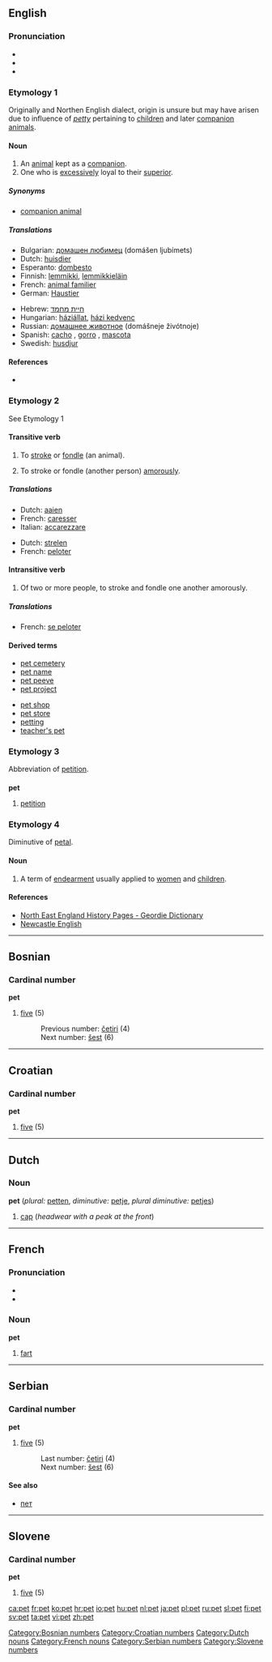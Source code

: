 {{see|PET}}
==English==

===Pronunciation===
*{{IPA|/pɛt/}}
*{{rhymes|ɛt}}
*{{audio|en-us-pet.ogg|Audio (US)}}

===Etymology 1===
Originally {{Sco.}} and Northen English dialect, origin is unsure but may have arisen due to influence of ''[[petty]]'' pertaining to [[children]] and later [[companion animal]]s.

====Noun====
{{en-noun}}

# An [[animal]] kept as a [[companion]].
# One who is [[excessively]] loyal to their [[superior]].

=====Synonyms=====
*[[companion animal]]

=====Translations=====
{{rfc-trans}}
{{trans-top|pet}}
*Bulgarian: [[домашен любимец]] (domášen ljubímets) {{m}}
*Dutch: [[huisdier]] {{n}}
*Esperanto: [[dombesto]]
*Finnish: [[lemmikki]], [[lemmikkieläin]]
*French: [[animal familier]] {{m}} <!--this is a domestic animal, which includes farm animals, etc.: [[animal domestique]] {{m}}-->
*German: [[Haustier]] {{n}}
{{trans-mid}}
*Hebrew: [[חיית מחמד]] {{f}}
*Hungarian: [[háziállat]], [[házi kedvenc]]
*Russian: [[домашнее животное]] (domášneje živótnoje) {{n}}
*Spanish: [[cacho]] {{m}}, [[gorro]] {{m}}, [[mascota]] {{f}}
*Swedish: [[husdjur]] {{n}}
{{trans-bottom}}

====References====
*{{R:Online Etymology Dictionary|pet}}

===Etymology 2===
See Etymology 1

====Transitive verb====
{{en-verb|pet|t|ing}}

# To [[stroke]] or [[fondle]] (an animal).
# {{informal}} To stroke or fondle (another person) [[amorously]].

=====Translations=====
{{trans-top|fondle (an animal)}}
*Dutch: [[aaien]]
*French: [[caresser]]
*Italian: [[accarezzare]]
{{trans-mid}}
{{trans-bottom}}

{{trans-top|fondle (another person) amorously}}
*Dutch: [[strelen]]
*French: [[peloter]]
{{trans-mid}}
{{trans-bottom}}

====Intransitive verb====
{{en-verb|pet|t|ing}}

# {{informal}} Of two or more people, to stroke and fondle one another amorously.

=====Translations=====
{{trans-top|fondle (another person) amorously}}
*French: [[se peloter]]
{{trans-mid}}
{{trans-bottom}}

====Derived terms====
{{top2}}
*[[pet cemetery]]
*[[pet name]]
*[[pet peeve]]
*[[pet project]]
{{mid2}}
*[[pet shop]]
*[[pet store]]
*[[petting]]<!--noun-->
*[[teacher's pet]]
{{bottom}}

===Etymology 3===
Abbreviation of [[petition]].

===={{abbreviation}}====
'''pet'''

# [[petition]]

===Etymology 4===
Diminutive of [[petal]].

====Noun====
{{en-noun|-}}

# {{Geordie}} A term of [[endearment]] usually applied to [[women]] and [[children]].

====References====
* [http://www.thenortheast.fsnet.co.uk/GeordieDictionary.htm North East England History Pages - Geordie Dictionary]
* [http://www.une.edu.au/langnet/geordie.htm Newcastle English]

----

==Bosnian==

===Cardinal number===
'''pet'''

#[[five]] (5)
#:Previous number: [[četiri]] (4)
#:Next number: [[šest]] (6)

----

==Croatian==

===Cardinal number===
'''pet'''

#[[five]] (5)

----

==Dutch==

===Noun===
'''pet''' {{m}} (''plural:'' [[petten]], ''diminutive:'' [[petje]], ''plural diminutive:'' [[petjes]])

#[[cap]] (''headwear with a peak at the front'')

----

==French==

===Pronunciation===
*{{IPA|/pɛ/}}
*{{SAMPA|/pE/}}

===Noun===
'''pet''' {{m}}

#[[fart]]

----

==Serbian==

===Cardinal number===
'''pet'''

#[[five]] (5)
#:Last number: [[četiri]] (4)
#:Next number: [[šest]] (6)

====See also====
*[[пет]]

----

==Slovene==

===Cardinal number===
'''pet'''

#[[five]] (5)

[[Category:Bosnian numbers]]
[[Category:Croatian numbers]]
[[Category:Dutch nouns]]
[[Category:French nouns]]
[[Category:Serbian numbers]]
[[Category:Slovene numbers]]

[[ca:pet]]
[[fr:pet]]
[[ko:pet]]
[[hr:pet]]
[[io:pet]]
[[hu:pet]]
[[nl:pet]]
[[ja:pet]]
[[pl:pet]]
[[ru:pet]]
[[sl:pet]]
[[fi:pet]]
[[sv:pet]]
[[ta:pet]]
[[vi:pet]]
[[zh:pet]]